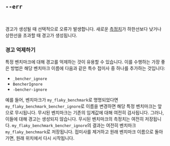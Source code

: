 ## `--err`

<br />

경고가 생성될 때 선택적으로 오류가 발생합니다. 새로운 [측정치][metric]가 하한선보다 낮거나 상한선을 초과할 때 경고가 생성됩니다.

### 경고 억제하기
특정 벤치마크에 대해 경고를 억제하는 것이 유용할 수 있습니다. 이를 수행하는 가장 좋은 방법은 해당 벤치마크 이름에 다음과 같은 특수 접미사 중 하나를 추가하는 것입니다:

- `_bencher_ignore`
- `BencherIgnore`
- `-bencher-ignore`

예를 들어, 벤치마크가 `my_flaky_benchmark`로 명명되었다면 `my_flaky_benchmark_bencher_ignore`로 이름을 변경하면 해당 특정 벤치마크는 앞으로 무시됩니다. 무시된 벤치마크는 기존의 임계값에 대해 여전히 검사됩니다. 그러나, 이들에 대해 경고는 생성되지 않습니다. 무시된 벤치마크의 측정치는 여전히 저장됩니다. `my_flaky_benchmark_bencher_ignore`의 결과는 여전히 벤치마크 `my_flaky_benchmark`로 저장됩니다. 접미사를 제거하고 원래 벤치마크 이름으로 돌아가면, 원래 위치에서 다시 시작됩니다.

[metric]: /ko/docs/explanation/benchmarking/#metric
